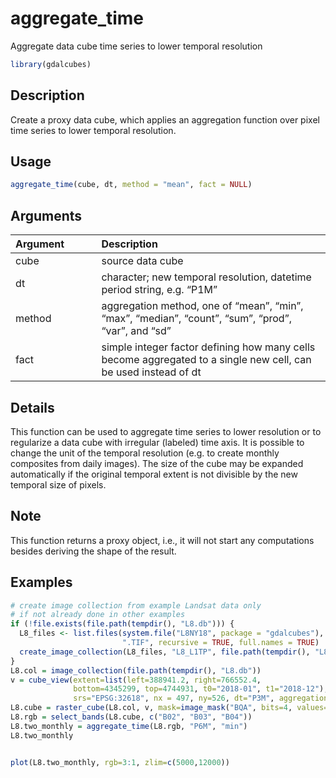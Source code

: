 # aggregate_time

Aggregate data cube time series to lower temporal resolution



```r
library(gdalcubes)
```

## Description

Create a proxy data cube, which applies an aggregation function over pixel time series to lower temporal resolution.


## Usage


```r
aggregate_time(cube, dt, method = "mean", fact = NULL)

```


## Arguments

| Argument    | Description                       |
|:------------|:----------------------------------|
| cube | source data cube |
| dt | character; new temporal resolution, datetime period string, e.g. "P1M" |
| method | aggregation method, one of "mean", "min", "max", "median", "count", "sum", "prod", "var", and "sd" |
| fact | simple integer factor defining how many cells become aggregated to a single new cell, can be used instead of dt |


## Details

This function can be used to aggregate time series to lower resolution or to regularize
a data cube with irregular (labeled) time axis. It is possible to change the unit of the temporal resolution (e.g. to create monthly composites from daily images).
The size of the cube may be expanded automatically if the original temporal extent is not divisible by the new temporal size of pixels.


## Note

This function returns a proxy object, i.e., it will not start any computations besides deriving the shape of the result.


## Examples


```r
# create image collection from example Landsat data only 
# if not already done in other examples
if (!file.exists(file.path(tempdir(), "L8.db"))) {
  L8_files <- list.files(system.file("L8NY18", package = "gdalcubes"),
                         ".TIF", recursive = TRUE, full.names = TRUE)
  create_image_collection(L8_files, "L8_L1TP", file.path(tempdir(), "L8.db"), quiet = TRUE) 
}
L8.col = image_collection(file.path(tempdir(), "L8.db"))
v = cube_view(extent=list(left=388941.2, right=766552.4, 
              bottom=4345299, top=4744931, t0="2018-01", t1="2018-12"),
              srs="EPSG:32618", nx = 497, ny=526, dt="P3M", aggregation = "median")
L8.cube = raster_cube(L8.col, v, mask=image_mask("BQA", bits=4, values=16))
L8.rgb = select_bands(L8.cube, c("B02", "B03", "B04"))
L8.two_monthly = aggregate_time(L8.rgb, "P6M", "min")
L8.two_monthly


plot(L8.two_monthly, rgb=3:1, zlim=c(5000,12000))
```



